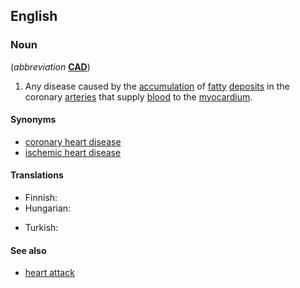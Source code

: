 ==English==
{{wikipedia}}

===Noun===
{{en-noun|-}} (''abbreviation'' '''[[CAD]]''')

# {{lb|en|disease|cardiology}} Any disease caused by the [[accumulation]] of [[fatty]] [[deposit]]s in the coronary [[arteries]] that supply [[blood]] to the [[myocardium]].

====Synonyms====
* [[coronary heart disease]]
* [[ischemic heart disease]]

====Translations====
{{trans-top|disease of the heart}}
* Finnish: {{t+|fi|sepelvaltimotauti}}
* Hungarian: {{t|hu|koszorúér-betegség}}
{{trans-mid}}
* Turkish: {{t|tr|koroner arter hastalığı}}
{{trans-bottom}}

====See also====
* [[heart attack]]